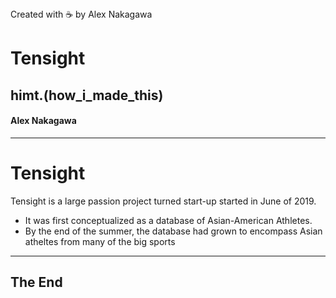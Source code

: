

<Footer>
    <Text fontFamily='Lato' padding='1em' textAlign='right'>
        Created with ☕️ by Alex Nakagawa
    </Text>
</Footer>

# Tensight

## himt.(how_i_made_this)

#### Alex Nakagawa

---

# Tensight

Tensight is a large passion project turned start-up started in June of 2019.

- It was first conceptualized as a database of Asian-American Athletes.
- By the end of the summer, the database had grown to encompass Asian atheltes from many of the big sports

---

## The End